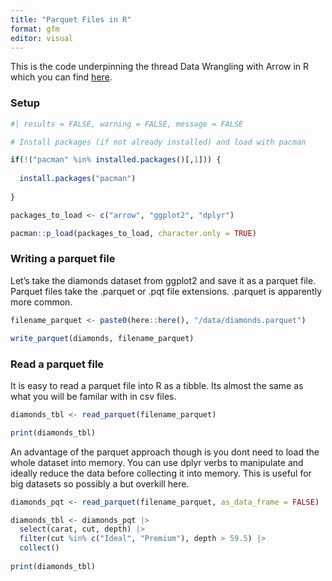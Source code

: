 ```yaml
---
title: "Parquet Files in R"
format: gfm
editor: visual
---
```


This is the code underpinning the thread Data Wrangling with Arrow in R which you can find [here]().

### Setup

```r
#| results = FALSE, warning = FALSE, message = FALSE

# Install packages (if not already installed) and load with pacman

if(!("pacman" %in% installed.packages()[,1])) {
  
  install.packages("pacman")
  
}

packages_to_load <- c("arrow", "ggplot2", "dplyr")

pacman::p_load(packages_to_load, character.only = TRUE)
```

### Writing a parquet file

Let's take the diamonds dataset from ggplot2 and save it as a parquet file. Parquet files take the .parquet or .pqt file extensions. .parquet is apparently more common.

```r
filename_parquet <- paste0(here::here(), "/data/diamonds.parquet")

write_parquet(diamonds, filename_parquet)
```

### Read a parquet file

It is easy to read a parquet file into R as a tibble. Its almost the same as what you will be familar with in csv files.

```r
diamonds_tbl <- read_parquet(filename_parquet)

print(diamonds_tbl)
```

An advantage of the parquet approach though is you dont need to load the whole dataset into memory. You can use dplyr verbs to manipulate and ideally reduce the data before collecting it into memory. This is useful for big datasets so possibly a but overkill here.

```r
diamonds_pqt <- read_parquet(filename_parquet, as_data_frame = FALSE)

diamonds_tbl <- diamonds_pqt |> 
  select(carat, cut, depth) |> 
  filter(cut %in% c("Ideal", "Premium"), depth > 59.5) |> 
  collect()
 
print(diamonds_tbl)
```
